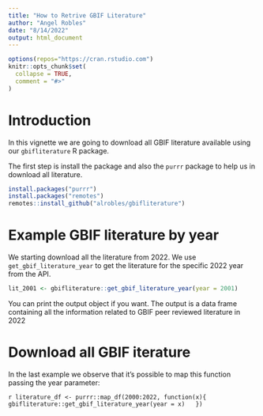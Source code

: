 ```yaml
---
title: "How to Retrive GBIF Literature"
author: "Angel Robles"
date: "8/14/2022"
output: html_document
---
```


```r

options(repos="https://cran.rstudio.com")
knitr::opts_chunk$set(
  collapse = TRUE,
  comment = "#>"
)
```

# Introduction
In this vignette we are going to download all GBIF literature available using
our `gbifliterature` R package.

The first step is install the package and also the `purrr` package to help us in download all literature.
```r
install.packages("purrr")
install.packages("remotes")
remotes::install_github("alrobles/gbifliterature")
```


# Example GBIF literature by year
We starting download all the literature from 2022. We use `get_gbif_literature_year` to get the literature for the specific 2022 year from the API.

```r
lit_2001 <- gbifliterature::get_gbif_literature_year(year = 2001)

```
You can print the output object if you want. The output is a data frame containing all the information related to GBIF peer reviewed literature in 2022

# Download all GBIF iterature
In the last example we observe that it's possible to map this function passing the year parameter:


```r

literature_df <- purrr::map_df(2000:2022, function(x){
    gbifliterature::get_gbif_literature_year(year = x)
  })```
